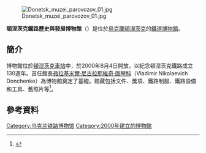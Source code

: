 [[File:Donetsk_muzei_parovozov_01.jpg|thumb]]

'''頓涅茨克鐵路歷史與發展博物館'''（{{lang-uk|Музей історії та розвитку Донецької залізниці}}）是位於[[烏克蘭|烏克蘭]][[頓涅茨克|頓涅茨克]]的[[鐵道博物館|鐵道博物館]]。

==簡介==
博物館位於[[頓涅茨克車站|頓涅茨克車站]]中，於2000年8月4日開放，以紀念頓涅茨克鐵路成立130週年。首任館長[[弗拉基米爾·尼古拉耶維奇·唐琴科|弗拉基米爾·尼古拉耶維奇·唐琴科]]（Vladimir Nikolaevich Donchenko）為博物館奠定了基礎。館藏包括文件、獎項、鐵路制服、鐵路設備和工具、舊照片等<ref name="x">
{{Cite web
 |url         = http://www.segodnya.ua/news/14159946.html
 |title       = Музею донецкой ж/д стукнуло 10 лет
 |accessdate  = 2010-08-06
 |author      = ''Мащенко Андрій''
 |date        = 2010-08-03
 |work        = Сегодня.уа
 |archiveurl  = https://www.webcitation.org/6Hx3SahpJ?url=http://www.segodnya.ua/regions/donetsk/muzeju-donetskoj-zh-d-ctuknulo-10-let.html
 |archivedate = 2013-07-08
 |language        = ru
 |deadurl     = no
}}
</ref>。

==參考資料==
{{reflist}}

{{commonscat}}
{{coord|display=title}}

[[Category:乌克兰铁路博物馆|Category:乌克兰铁路博物馆]]
[[Category:2000年建立的博物館|Category:2000年建立的博物館]]
{{museum-stub}}